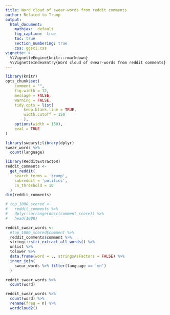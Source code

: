 ```yaml
---
title: Word cloud of swear-words from reddit comments
author: Related to Trump
output:
  html_document:
    mathjax:  default
    fig_caption:  true
    toc: true
    section_numbering: true
    css: ggsci.css
vignette: >
  %\VignetteEngine{knitr::rmarkdown}
  %\VignetteIndexEntry{Word cloud of swear-words from reddit comments}
---
```

```r
library(knitr)
opts_chunk$set(
	comment = "",
	fig.width = 12, 
	message = FALSE,
	warning = FALSE,
	tidy.opts = list(
		keep.blank.line = TRUE,
		width.cutoff = 150
		),
	options(width = 150),
	eval = TRUE
)
```


```r
library(sweary);library(dplyr)
swear_words %>%
  count(language)
```



```r
library(RedditExtractoR)
reddit_comments <-
  get_reddit(
    search_terms = 'trump',
    subreddit = 'politics',
    cn_threshold = 10
  )
dim(reddit_comments)
```

```r
# top_1000_scored <-
#   reddit_comments %>%
#   dplyr::arrange(desc(comment_score)) %>%
#   head(1000)
```
```r
reddit_swear_words <-
  #top_1000_scored$comment %>%
  reddit_comments$comment %>%
  stringi::stri_extract_all_words() %>%
  unlist %>%
  tolower %>%
  data.frame(word = ., stringsAsFactors = FALSE) %>%
  inner_join(
    swear_words %>% filter(language == 'en')
  )

reddit_swear_words %>%
  count(word)
```

```r
reddit_swear_words %>%
  count(word) %>%
  rename(freq = n) %>%
  wordcloud2()
```


